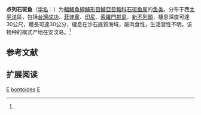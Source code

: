 {{Speciesbox 
| taxon = Epinephelus bontoides
| status = DD
| status_system = IUCN3.1
| authority = Bleeker, 1855<ref name='id7078'>{{cite web| url =http://www.bioinfo.cn/db05/BjdwSpecies.php?action=view&id=7078| title =点列石斑鱼| work =中国动物物种编目数据库| publisher =中国科学院微生物研究所| author =中国科学院动物研究所| accessdate =2009-04-16| deadurl =yes| archiveurl =https://web.archive.org/web/20160305022809/http://www.bioinfo.cn/db05/BjdwSpecies.php?action=view&id=7078| archivedate =2016-03-05}}</ref>
| synonyms = *''Serranus bontoides''<br /><small>Bleeker, 1855</small>
}}

'''点列石斑鱼'''（[[学名|学名]]：{{lang|la|''Epinephelus bontoides''}}）为[[輻鰭魚綱|輻鰭魚綱]][[鱸形目|鱸形目]][[鱸亞目|鱸亞目]][[鮨科|鮨科]][[石斑鱼属|石斑鱼属]]的[[鱼类|鱼类]]。分布于西[[太平洋|太平洋]]區，包括[[台灣|台灣]][[成功鎮|成功]]、[[菲律賓|菲律賓]]、[[印尼|印尼]]、[[索羅門群島|索羅門群島]]、[[新不列顛|新不列顛]]，棲息深度可達30公尺，體長可達30公分，棲息在沙石底質海域，屬肉食性，生活習性不明。该物种的模式产地在安汶岛。<ref name='id7078'/>

== 参考文献 ==
{{reflist}}

== 扩展阅读 ==
{{refbegin}}
{{wikispecies-inline|Epinephelus bontoides|点列石斑鱼}}
{{refend}}
{{Taxonbar|from=Q930256}}

[[Category:IUCN红色名录数据缺乏物种|E]]
[[Category:石斑鱼属|bontoides]]
[[Category:1855年描述的魚類|E]]

{{鲈形目小作品}}